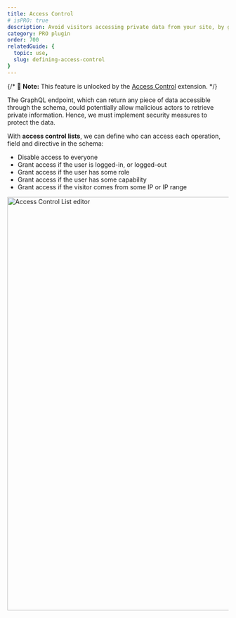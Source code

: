 ```yaml
---
title: Access Control
# isPRO: true
description: Avoid visitors accessing private data from your site, by granting granular access to the schema, based on the user being logged-in or not, having a certain role or capability, and more.
category: PRO plugin
order: 700
relatedGuide: {
  topic: use,
  slug: defining-access-control
}
---
```


{/* 📣 **Note:** This feature is unlocked by the [Access Control](/extensions/access-control) extension. */}

The GraphQL endpoint, which can return any piece of data accessible through the schema, could potentially allow malicious actors to retrieve private information. Hence, we must implement security measures to protect the data.

With **access control lists**, we can define who can access each operation, field and directive in the schema:

- Disable access to everyone
- Grant access if the user is logged-in, or logged-out
- Grant access if the user has some role
- Grant access if the user has some capability
- Grant access if the visitor comes from some IP or IP range

<Image
  src="/assets/extensions/upstream-pro/access-control-list.png"
  width="1026"
  height="940"
  alt="Access Control List editor"
  caption="Access Control List editor"
/>
